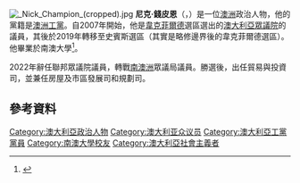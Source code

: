 {{noteTA
|G1=UK Places
|G2=Country
}}
[[File:_Nick_Champion_(cropped).jpg|thumb]]
'''尼克·錢皮恩'''（{{lang-en|Nick Champion}}，{{bd|1972年|2月27日}}）是一位[[澳洲|澳洲]]政治人物，他的黨籍是[[澳洲工黨|澳洲工黨]]。自2007年開始，他是[[韋克菲爾德_(澳洲國會選區)|韋克菲爾德]]選區選出的[[澳大利亞眾議院|澳大利亞眾議院]]的議員，其後於2019年轉移至史賓斯選區（其實是略修邊界後的韋克菲爾德選區）。他畢業於南澳大學<ref name=alp>{{Cite web |url=http://www.alp.org.au/nick_champion |title=Nick Champion profile: ALP |accessdate=2016-03-06 |archive-date=2016-03-05 |archive-url=https://web.archive.org/web/20160305151605/http://www.alp.org.au/nick_champion |dead-url=no }}</ref>。

2022年辭任聯邦眾議院議員，轉戰[[南澳洲|南澳洲]]眾議局議員。勝選後，出任貿易與投資司，並兼任房屋及市區發展司和規劃司。

==參考資料==
{{Reflist}}
[[Category:澳大利亞政治人物|Category:澳大利亞政治人物]]
[[Category:澳大利亚众议员|Category:澳大利亚众议员]]
[[Category:澳大利亞工黨黨員|Category:澳大利亞工黨黨員]]
[[Category:南澳大學校友|Category:南澳大學校友]]
[[Category:澳大利亞社會主義者|Category:澳大利亞社會主義者]]